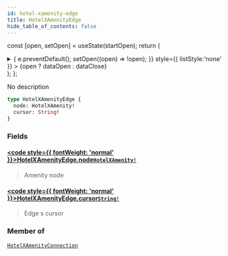 ```yaml
---
id: hotel-xamenity-edge
title: HotelXAmenityEdge
hide_table_of_contents: false
---
```






const [open, setOpen] = useState(startOpen);
return (
<details {...(open ? { open: true } : {})} className="details" style={{ border:'none', boxShadow:'none', background:'var(--ifm-background-color)' }}>
<summary
onClick={(e) => {
e.preventDefault();
setOpen((open) => !open);
}}
style={{ listStyle:'none' }} >
{open ? dataOpen : dataClose}
</summary>
{open && children}
</details>
);
};

No description

```graphql
type HotelXAmenityEdge {
  node: HotelXAmenity!
  cursor: String!
}
```

### Fields

#### [<code style={{ fontWeight: 'normal' }}>HotelXAmenityEdge.<b>node</b></code>](#)<Bullet />[`HotelXAmenity!`](/api/objects/hotel-xamenity) <Badge class="badge badge--secondary" text="non-null"/> <Badge class="badge badge--secondary" text="object"/>

> Amenity node

#### [<code style={{ fontWeight: 'normal' }}>HotelXAmenityEdge.<b>cursor</b></code>](#)<Bullet />[`String!`](/api/scalars/string) <Badge class="badge badge--secondary" text="non-null"/> <Badge class="badge badge--secondary" text="scalar"/>

> Edge s cursor

### Member of

[`HotelXAmenityConnection`](/api/objects/hotel-xamenity-connection) <Badge class="badge badge--secondary" text="object"/>
